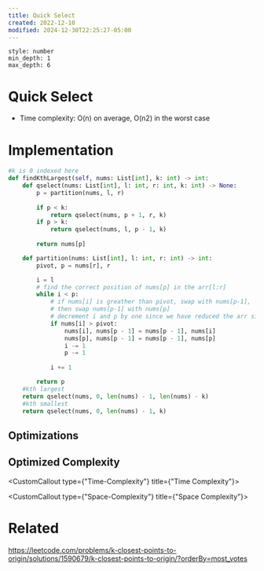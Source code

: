 ```yaml
---
title: Quick Select
created: 2022-12-10
modified: 2024-12-30T22:25:27-05:00
---
```

```toc
style: number 
min_depth: 1 
max_depth: 6
```

# Quick Select

- Time complexity: O(n) on average, O(n2) in the worst case

# Implementation

```python
#k is 0 indexed here
def findKthLargest(self, nums: List[int], k: int) -> int:
    def qselect(nums: List[int], l: int, r: int, k: int) -> None:
        p = partition(nums, l, r)
        
        if p < k: 
            return qselect(nums, p + 1, r, k)
        if p > k: 
            return qselect(nums, l, p - 1, k)
        
        return nums[p]

    def partition(nums: List[int], l: int, r: int) -> int:
        pivot, p = nums[r], r

        i = l
        # find the correct position of nums[p] in the arr[l:r]
        while i < p:
			# if nums[i] is greather than pivot, swap with nums[p-1],
			# then swap nums[p-1] with nums[p]
			# decrement i and p by one since we have reduced the arr size by swapping
            if nums[i] > pivot: 
                nums[i], nums[p - 1] = nums[p - 1], nums[i]
                nums[p], nums[p - 1] = nums[p - 1], nums[p]
                i -= 1
                p -= 1
                
            i += 1

        return p
	#kth largest
    return qselect(nums, 0, len(nums) - 1, len(nums) - k)
    #kth smallest
    return qselect(nums, 0, len(nums) - 1, k)
```

## Optimizations

## Optimized Complexity

<CustomCallout type={"Time-Complexity"} title={"Time Complexity"}></CustomCallout>

<CustomCallout type={"Space-Complexity"} title={"Space Complexity"}></CustomCallout>

# Related

https://leetcode.com/problems/k-closest-points-to-origin/solutions/1590679/k-closest-points-to-origin/?orderBy=most_votes
